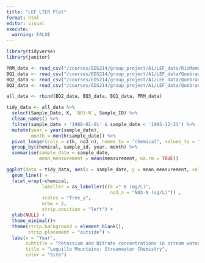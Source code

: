 ```yaml
---
title: "LEF LTER Plot"
format: html
editor: visual
execute: 
  warning: FALSE
---
```


```r
library(tidyverse)
library(janitor)
```

```r
PRM_data <- read_csv("/courses/EDS214/group_project/A1/LEF_data/RioMameyesPuenteRoto.csv") 
BQ1_data <- read_csv("/courses/EDS214/group_project/A1/LEF_data/QuebradaCuenca1-Bisley.csv") 
BQ2_data <- read_csv("/courses/EDS214/group_project/A1/LEF_data/QuebradaCuenca2-Bisley.csv") 
BQ3_data <- read_csv("/courses/EDS214/group_project/A1/LEF_data/QuebradaCuenca3-Bisley.csv") 
```

```r
all_data <- rbind(BQ2_data, BQ3_data, BQ1_data, PRM_data)
```

```r
tidy_data <- all_data %>%
  select(Sample_Date, K, `NO3-N`, Sample_ID) %>%
  clean_names() %>%
  filter(sample_date > '1988-01-01' & sample_date < '1995-12-31') %>% 
  mutate(year = year(sample_date), 
         month = month(sample_date)) %>%
  pivot_longer(cols = c(k, no3_n), names_to = "chemical", values_to = "measurement") %>% 
  group_by(chemical, sample_id, year, month) %>% 
  summarise(sample_date = sample_date,
            mean_measurement = mean(measurement, na.rm = TRUE))
```

```r
ggplot(data = tidy_data, aes(x = sample_date, y = mean_measurement, color = sample_id)) +
  geom_line() +
  facet_wrap(~chemical,
             labeller = as_labeller(c(k =" K (mg/L)",
                                      no3_n = "N03-N (ug/L)")) ,
             scales = "free_y", 
             nrow = 2,
             strip.position = "left") +
  ylab(NULL) +
  theme_minimal()+
  theme(strip.background = element_blank(),
        strip.placement = "outside") +
  labs(x = "Year", 
       subtitle = "Potassium and Nitrate concentrations in stream water over time", 
       title = "Luquillo Mountains: Streamwater Chemistry",
       color = "Site")
```
